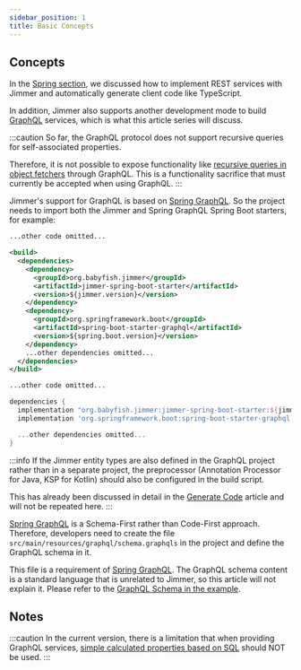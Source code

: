 ```yaml
---
sidebar_position: 1  
title: Basic Concepts
---
```



## Concepts

In the [Spring section](../spring), we discussed how to implement REST services with Jimmer and automatically generate client code like TypeScript. 

In addition, Jimmer also supports another development mode to build [GraphQL](https://graphql.org/) services, which is what this article series will discuss.

:::caution
So far, the GraphQL protocol does not support recursive queries for self-associated properties.

Therefore, it is not possible to expose functionality like [recursive queries in object fetchers](../query/object-fetcher/recursive) through GraphQL. This is a functionality sacrifice that must currently be accepted when using GraphQL.
:::

Jimmer's support for GraphQL is based on [Spring GraphQL](https://spring.io/projects/spring-graphql).
So the project needs to import both the Jimmer and Spring GraphQL Spring Boot starters, for example:

<Tabs groupId="buildTool">
<TabItem value="maven" label="Maven">

```xml title="pom.xml"  
...other code omitted...

<build>
  <dependencies>
    <dependency>
      <groupId>org.babyfish.jimmer</groupId>
      <artifactId>jimmer-spring-boot-starter</artifactId>
      <version>${jimmer.version}</version>
    </dependency>
    <dependency>
      <groupId>org.springframework.boot</groupId>
      <artifactId>spring-boot-starter-graphql</artifactId>
      <version>${spring.boot.version}</version>
    </dependency>
    ...other dependencies omitted...
  </dependencies>
</build>

...other code omitted...
```

</TabItem>
<TabItem value="gradle" label="Gradle">

```groovy title="build.gradle"
dependencies {
  implementation "org.babyfish.jimmer:jimmer-spring-boot-starter:${jimmerVersion}"
  implementation 'org.springframework.boot:spring-boot-starter-graphql'

  ...other dependencies omitted...  
}
```

</TabItem>
</Tabs>

:::info
If the Jimmer entity types are also defined in the GraphQL project rather than in a separate project, the preprocessor (Annotation Processor for Java, KSP for Kotlin) should also be configured in the build script.

This has already been discussed in detail in the [Generate Code](../overview/get-started/generate-code) article and will not be repeated here.
:::

[Spring GraphQL](https://spring.io/projects/spring-graphql) is a Schema-First rather than Code-First approach. 
Therefore, developers need to create the file `src/main/resources/graphql/schema.graphqls` in the project and define the GraphQL schema in it.

This file is a requirement of [Spring GraphQL](https://spring.io/projects/spring-graphql). The GraphQL schema content is a standard language that is unrelated to Jimmer, so this article will not explain it. Please refer to the [GraphQL Schema in the example](https://github.com/babyfish-ct/jimmer/blob/main/example/java/jimmer-sql-graphql/src/main/resources/graphql/schema.graphqls). 

## Notes

:::caution
In the current version, there is a limitation that when providing GraphQL services, [simple calculated properties based on SQL](../mapping/advanced/calculated/formula#sql-based-calculation) should NOT be used.
:::
